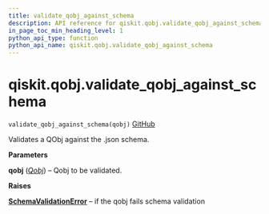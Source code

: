 ```yaml
---
title: validate_qobj_against_schema
description: API reference for qiskit.qobj.validate_qobj_against_schema
in_page_toc_min_heading_level: 1
python_api_type: function
python_api_name: qiskit.qobj.validate_qobj_against_schema
---
```


<span id="qiskit-qobj-validate-qobj-against-schema" />

# qiskit.qobj.validate\_qobj\_against\_schema

<span id="qiskit.qobj.validate_qobj_against_schema" />

`validate_qobj_against_schema(qobj)` [GitHub](https://github.com/qiskit/qiskit/tree/stable/0.16/qiskit/qobj/utils.py "view source code")

Validates a QObj against the .json schema.

**Parameters**

**qobj** ([*Qobj*](qiskit.qobj.Qobj "qiskit.qobj.Qobj")) – Qobj to be validated.

**Raises**

[**SchemaValidationError**](qiskit.validation.jsonschema.SchemaValidationError "qiskit.validation.jsonschema.SchemaValidationError") – if the qobj fails schema validation


